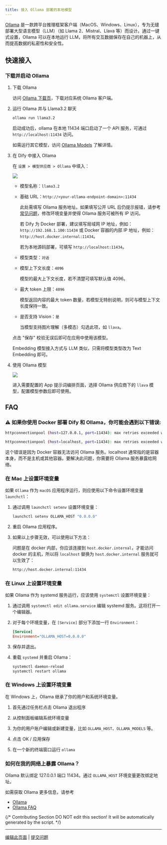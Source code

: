 ```yaml
---
title: 接入 Ollama 部署的本地模型
---
```


[Ollama](https://github.com/jmorganca/ollama) 是一款跨平台推理框架客户端（MacOS、Windows、Linux），专为无缝部署大型语言模型（LLM）（如 Llama 2、Mistral、Llava 等）而设计。通过一键式设置，Ollama 可以在本地运行 LLM，将所有交互数据保存在自己的机器上，从而提高数据的私密性和安全性。

## 快速接入

### 下载并启动 Ollama

1. 下载 Ollama

   访问 [Ollama 下载页](https://ollama.com/download)，下载对应系统 Ollama 客户端。

2. 运行 Ollama 并与 Llama3.2 聊天

    ```bash
    ollama run llama3.2
    ```

    启动成功后，ollama 在本地 11434 端口启动了一个 API 服务，可通过 `http://localhost:11434` 访问。

    如需运行其它模型，访问 [Ollama Models](https://ollama.com/library) 了解详情。

3. 在 Dify 中接入 Ollama

   在 `设置 > 模型供应商 > Ollama` 中填入：

   ![](https://assets-docs.dify.ai/dify-enterprise-mintlify/zh_CN/development/models-integration/981679ae2e56d49e5a983e37cc134172.png)

   - 模型名称：`llama3.2`
   
   - 基础 URL：`http://<your-ollama-endpoint-domain>:11434`
   
     此处需填写 Ollama 服务地址。如果填写公开 URL 后仍提示报错，请参考[常见问题](#如何在我的网络上暴露-ollama)，修改环境变量并使得 Ollama 服务可被所有 IP 访问。
   
     若 Dify 为 Docker 部署，建议填写局域网 IP 地址，例如：`http://192.168.1.100:11434` 或 Docker 容器的内部 IP 地址，例如：`http://host.docker.internal:11434`。
   
     若为本地源码部署，可填写 `http://localhost:11434`。

   - 模型类型：`对话`

   - 模型上下文长度：`4096`
   
     模型的最大上下文长度，若不清楚可填写默认值 4096。
   
   - 最大 token 上限：`4096`
   
     模型返回内容的最大 token 数量，若模型无特别说明，则可与模型上下文长度保持一致。

   - 是否支持 Vision：`是`
   
     当模型支持图片理解（多模态）勾选此项，如 `llava`。

   点击 "保存" 校验无误后即可在应用中使用该模型。

   Embedding 模型接入方式与 LLM 类似，只需将模型类型改为 Text Embedding 即可。

4. 使用 Ollama 模型

   ![](https://assets-docs.dify.ai/dify-enterprise-mintlify/zh_CN/development/models-integration/0561ed1f5c265689b504ff539f5d3edd.png)

   进入需要配置的 App 提示词编排页面，选择 Ollama 供应商下的 `llava` 模型，配置模型参数后即可使用。

## FAQ

### ⚠️ 如果你使用 Docker 部署 Dify 和 Ollama，你可能会遇到以下错误:

```bash
httpconnectionpool (host=127.0.0.1, port=11434): max retries exceeded with url:/cpi/chat (Caused by NewConnectionError ('<urllib3.connection.HTTPConnection object at 0x7f8562812c20>: fail to establish a new connection:[Errno 111] Connection refused'))

httpconnectionpool (host=localhost, port=11434): max retries exceeded with url:/cpi/chat (Caused by NewConnectionError ('<urllib3.connection.HTTPConnection object at 0x7f8562812c20>: fail to establish a new connection:[Errno 111] Connection refused'))
```

这个错误是因为 Docker 容器无法访问 Ollama 服务。localhost 通常指的是容器本身，而不是主机或其他容器。要解决此问题，你需要将 Ollama 服务暴露给网络。

### 在 Mac 上设置环境变量

如果 `Ollama` 作为 `macOS` 应用程序运行，则应使用以下命令设置环境变量 `launchctl`：

1. 通过调用 `launchctl setenv` 设置环境变量：

    ```bash
    launchctl setenv OLLAMA_HOST "0.0.0.0"
    ```

2. 重启 Ollama 应用程序。

3. 如果以上步骤无效，可以使用以下方法：

    问题是在 docker 内部，你应该连接到 `host.docker.internal`，才能访问 docker 的主机，所以将 `localhost` 替换为 `host.docker.internal` 服务就可以生效了：

    ```bash
    http://host.docker.internal:11434
    ```

### 在 Linux 上设置环境变量

如果 Ollama 作为 systemd 服务运行，应该使用 `systemctl` 设置环境变量：

1. 通过调用 `systemctl edit ollama.service` 编辑 systemd 服务。这将打开一个编辑器。

2. 对于每个环境变量，在 `[Service]` 部分下添加一行 `Environment`：

    ```ini
    [Service]
    Environment="OLLAMA_HOST=0.0.0.0"
    ```

3. 保存并退出。

4. 重载 `systemd` 并重启 Ollama：

   ```bash
   systemctl daemon-reload
   systemctl restart ollama
   ```

### 在 Windows 上设置环境变量

在 Windows 上，Ollama 继承了你的用户和系统环境变量。

1. 首先通过任务栏点击 Ollama 退出程序

2. 从控制面板编辑系统环境变量

3. 为你的用户账户编辑或新建变量，比如 `OLLAMA_HOST`、`OLLAMA_MODELS` 等。

4. 点击 OK / 应用保存

5. 在一个新的终端窗口运行 `ollama`

### 如何在我的网络上暴露 Ollama？

Ollama 默认绑定 127.0.0.1 端口 11434。通过 `OLLAMA_HOST` 环境变量更改绑定地址。

如需获取 Ollama 更多信息，请参考

- [Ollama](https://github.com/jmorganca/ollama)
- [Ollama FAQ](https://github.com/ollama/ollama/blob/main/docs/faq.md)

{/*
Contributing Section
DO NOT edit this section!
It will be automatically generated by the script.
*/}

---

[编辑此页面](https://github.com/langgenius/dify-docs/edit/main/zh-hans/development/models-integration/ollama.mdx) | [提交问题](https://github.com/langgenius/dify-docs/issues/new?template=docs.yml)

